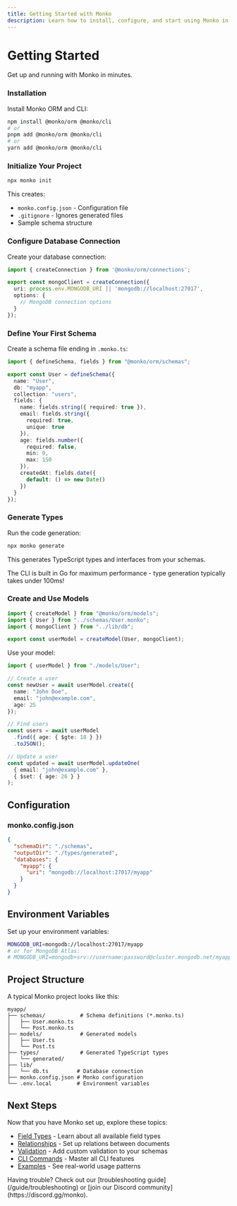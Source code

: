 ```yaml
---
title: Getting Started with Monko
description: Learn how to install, configure, and start using Monko in your MongoDB projects
---
```



# Getting Started

Get up and running with Monko in minutes.

<Steps>

### Installation

Install Monko ORM and CLI:

```bash
npm install @monko/orm @monko/cli
# or
pnpm add @monko/orm @monko/cli  
# or
yarn add @monko/orm @monko/cli
```

### Initialize Your Project

```bash
npx monko init
```

This creates:
- `monko.config.json` - Configuration file
- `.gitignore` - Ignores generated files
- Sample schema structure

### Configure Database Connection

Create your database connection:

```typescript filename="lib/db.ts"
import { createConnection } from '@monko/orm/connections';

export const mongoClient = createConnection({
  uri: process.env.MONGODB_URI || 'mongodb://localhost:27017',
  options: {
    // MongoDB connection options
  }
});
```

### Define Your First Schema

Create a schema file ending in `.monko.ts`:

```typescript filename="schemas/User.monko.ts"
import { defineSchema, fields } from "@monko/orm/schemas";

export const User = defineSchema({
  name: "User",
  db: "myapp",
  collection: "users",
  fields: {
    name: fields.string({ required: true }),
    email: fields.string({ 
      required: true, 
      unique: true 
    }),
    age: fields.number({ 
      required: false,
      min: 0,
      max: 150 
    }),
    createdAt: fields.date({ 
      default: () => new Date() 
    })
  }
});
```

### Generate Types

Run the code generation:

```bash
npx monko generate
```

This generates TypeScript types and interfaces from your schemas.

<Callout>
The CLI is built in Go for maximum performance - type generation typically takes under 100ms!
</Callout>

### Create and Use Models

```typescript filename="models/User.ts" 
import { createModel } from "@monko/orm/models";
import { User } from "../schemas/User.monko";
import { mongoClient } from "../lib/db";

export const userModel = createModel(User, mongoClient);
```

Use your model:

```typescript filename="app.ts"
import { userModel } from "./models/User";

// Create a user
const newUser = await userModel.create({
  name: "John Doe",
  email: "john@example.com",
  age: 25
});

// Find users
const users = await userModel
  .find({ age: { $gte: 18 } })
  .toJSON();

// Update a user  
const updated = await userModel.updateOne(
  { email: "john@example.com" },
  { $set: { age: 26 } }
);
```

</Steps>

## Configuration

### monko.config.json

```json filename="monko.config.json"
{
  "schemaDir": "./schemas",
  "outputDir": "./types/generated", 
  "databases": {
    "myapp": {
      "uri": "mongodb://localhost:27017/myapp"
    }
  }
}
```

## Environment Variables

Set up your environment variables:

```bash filename=".env.local"
MONGODB_URI=mongodb://localhost:27017/myapp
# or for MongoDB Atlas:
# MONGODB_URI=mongodb+srv://username:password@cluster.mongodb.net/myapp
```

## Project Structure

A typical Monko project looks like this:

```
myapp/
├── schemas/           # Schema definitions (*.monko.ts)
│   ├── User.monko.ts
│   └── Post.monko.ts
├── models/            # Generated models
│   ├── User.ts
│   └── Post.ts
├── types/             # Generated TypeScript types
│   └── generated/
├── lib/
│   └── db.ts         # Database connection
├── monko.config.json # Monko configuration
└── .env.local        # Environment variables
```

## Next Steps

Now that you have Monko set up, explore these topics:

- [Field Types](/guide/field-types) - Learn about all available field types
- [Relationships](/guide/relationships) - Set up relations between documents  
- [Validation](/guide/validation) - Add custom validation to your schemas
- [CLI Commands](/guide/cli) - Master all CLI features
- [Examples](/examples) - See real-world usage patterns

<Callout type="info">
Having trouble? Check out our [troubleshooting guide](/guide/troubleshooting) or [join our Discord community](https://discord.gg/monko).
</Callout>
